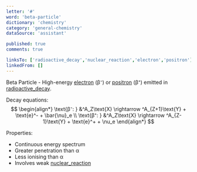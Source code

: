 ```yaml
---
letter: '#'
word: 'beta-particle'
dictionary: 'chemistry'
category: 'general-chemistry'
dataSource: 'assistant'

published: true
comments: true

linksTo: ['radioactive_decay','nuclear_reaction','electron','positron']
linkedFrom: []
---
```


<a id="beta_particle">Beta Particle</a> - High-energy [electron](#electron) (β⁻) or [positron](#positron) (β⁺) emitted in [radioactive_decay](#radioactive_decay).

Decay equations:
$$
\begin{align*}
\text{β⁻: } &^A_Z\text{X} \rightarrow ^A_{Z+1}\text{Y} + \text{e}^- + \bar{\nu}_e \\
\text{β⁺: } &^A_Z\text{X} \rightarrow ^A_{Z-1}\text{Y} + \text{e}^+ + \nu_e
\end{align*}
$$

Properties:
- Continuous energy spectrum
- Greater penetration than α
- Less ionising than α
- Involves weak [nuclear_reaction](#nuclear_reaction)
